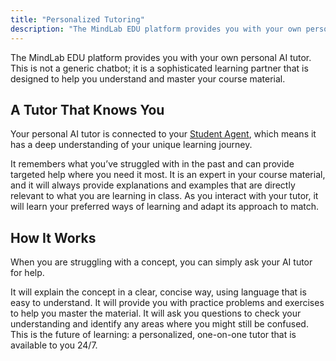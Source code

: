 ```yaml
---
title: "Personalized Tutoring"
description: "The MindLab EDU platform provides you with your own personal AI tutor, a sophisticated learning partner that is designed to help you understand and master your course material."
---
```


The MindLab EDU platform provides you with your own personal AI tutor. This is not a generic chatbot; it is a sophisticated learning partner that is designed to help you understand and master your course material.

## A Tutor That Knows You

Your personal AI tutor is connected to your [Student Agent](/mindlab-edu/personal-ai-agents-with-memory), which means it has a deep understanding of your unique learning journey.

<AccordionGroup>
  <Accordion title="It Knows Your History">
    It remembers what you’ve struggled with in the past and can provide targeted help where you need it most.
  </Accordion>
  <Accordion title="It Knows Your Curriculum">
    It is an expert in your course material, and it will always provide explanations and examples that are directly relevant to what you are learning in class.
  </Accordion>
  <Accordion title="It Knows Your Learning Style">
    As you interact with your tutor, it will learn your preferred ways of learning and adapt its approach to match.
  </Accordion>
</AccordionGroup>

## How It Works

When you are struggling with a concept, you can simply ask your AI tutor for help.

<Steps>
  <Step title="Provide a Clear Explanation">
    It will explain the concept in a clear, concise way, using language that is easy to understand.
  </Step>
  <Step title="Give You Practice">
    It will provide you with practice problems and exercises to help you master the material.
  </Step>
  <Step title="Check Your Understanding">
    It will ask you questions to check your understanding and identify any areas where you might still be confused.
  </Step>
</Steps>

<Tip>
This is the future of learning: a personalized, one-on-one tutor that is available to you 24/7.
</Tip>